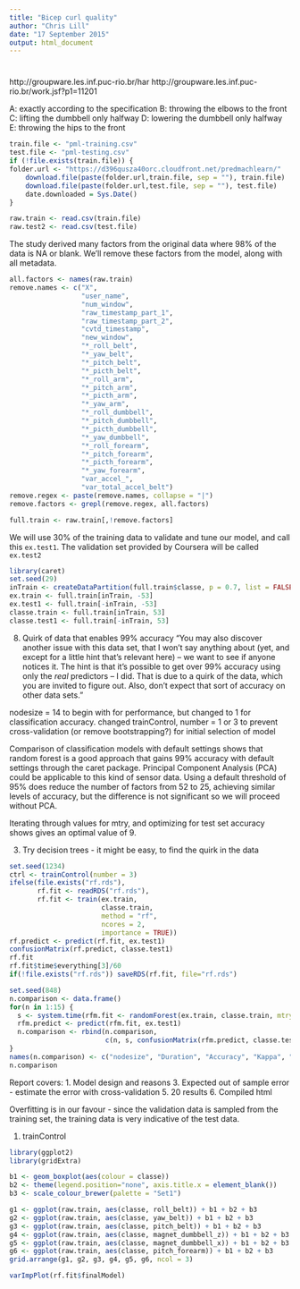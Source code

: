 ```yaml
---
title: "Bicep curl quality"
author: "Chris Lill"
date: "17 September 2015"
output: html_document
---
```


#


http://groupware.les.inf.puc-rio.br/har
http://groupware.les.inf.puc-rio.br/work.jsf?p1=11201

A: exactly according to the specification 
B: throwing the elbows to the front
C: lifting the dumbbell only halfway
D: lowering the dumbbell only halfway
E: throwing the hips to the front

```r
train.file <- "pml-training.csv"
test.file <- "pml-testing.csv"
if (!file.exists(train.file)) {
folder.url <- "https://d396qusza40orc.cloudfront.net/predmachlearn/"
    download.file(paste(folder.url,train.file, sep = ""), train.file)
    download.file(paste(folder.url,test.file, sep = ""), test.file)
    date.downloaded = Sys.Date()
}

raw.train <- read.csv(train.file)
raw.test2 <- read.csv(test.file)
```

The study derived many factors from the original data where 98% of the data is NA or blank. We'll remove these factors from the model, along with all metadata.

```r
all.factors <- names(raw.train)
remove.names <- c("X",
                  "user_name",
                  "num_window",
                  "raw_timestamp_part_1",
                  "raw_timestamp_part_2",
                  "cvtd_timestamp",
                  "new_window",
                  "*_roll_belt",
                  "*_yaw_belt",
                  "*_pitch_belt",
                  "*_picth_belt",
                  "*_roll_arm",
                  "*_pitch_arm",
                  "*_picth_arm",
                  "*_yaw_arm",
                  "*_roll_dumbbell",
                  "*_pitch_dumbbell",
                  "*_picth_dumbbell",
                  "*_yaw_dumbbell",
                  "*_roll_forearm",
                  "*_pitch_forearm",
                  "*_picth_forearm",
                  "*_yaw_forearm",
                  "var_accel_",
                  "var_total_accel_belt")
remove.regex <- paste(remove.names, collapse = "|")
remove.factors <- grepl(remove.regex, all.factors)

full.train <- raw.train[,!remove.factors]
```

We will use 30% of the training data to validate and tune our model, and call this `ex.test1`. The validation set provided by Coursera will be called `ex.test2`

```r
library(caret)
set.seed(29)
inTrain <- createDataPartition(full.train$classe, p = 0.7, list = FALSE)
ex.train <- full.train[inTrain, -53]
ex.test1 <- full.train[-inTrain, -53]
classe.train <- full.train[inTrain, 53]
classe.test1 <- full.train[-inTrain, 53]
```



8. Quirk of data that enables 99% accuracy
"You may also discover another issue with this data set, that I won't say anything about (yet, and except for a little hint that's relevant here) -- we want to see if anyone notices it.  The hint is that it's possible to get over 99% accuracy using only the *real* predictors -- I did.  That is due to a quirk of the data, which you are invited to figure out.  Also, don't expect that sort of accuracy on other data sets."


nodesize = 14 to begin with for performance, but changed to 1 for classification accuracy. 
changed trainControl, number = 1 or 3 to prevent cross-validation (or remove bootstrapping?) for initial selection of model


Comparison of classification models with default settings shows that random forest is a good approach that gains 99% accuracy with default settings through the caret package. Principal Component Analysis (PCA) could be applicable to this kind of sensor data. Using a default threshold of 95% does reduce the number of factors from 52 to 25, achieving similar levels of accuracy, but the difference is not significant so we will proceed without PCA.

Iterating through values for mtry, and optimizing for test set accuracy shows gives an optimal value of 9.



3. Try decision trees - it might be easy, to find the quirk in the data



```r
set.seed(1234)
ctrl <- trainControl(number = 3)
ifelse(file.exists("rf.rds"),
       rf.fit <- readRDS("rf.rds"),
       rf.fit <- train(ex.train, 
                       classe.train,
                       method = "rf",
                       ncores = 2,
                       importance = TRUE))
rf.predict <- predict(rf.fit, ex.test1)
confusionMatrix(rf.predict, classe.test1)
rf.fit
rf.fit$time$everything[3]/60
if(!file.exists("rf.rds")) saveRDS(rf.fit, file="rf.rds")
```


```r
set.seed(848)
n.comparison <- data.frame()
for(n in 1:15) { 
  s <- system.time(rfm.fit <- randomForest(ex.train, classe.train, mtry = 9, nodesize = n))
  rfm.predict <- predict(rfm.fit, ex.test1)
  n.comparison <- rbind(n.comparison,
                        c(n, s, confusionMatrix(rfm.predict, classe.test1)$overall))
}
names(n.comparison) <- c("nodesize", "Duration", "Accuracy", "Kappa", "AccuracyLower", "AccuracyUpper", "AccuracyNull", "AccuracyPValue", "McnemarPValue")
n.comparison
```

Report covers:
1. Model design and reasons
3. Expected out of sample error - estimate the error with cross-validation
5. 20 results
6. Compiled html

Overfitting is in our favour - since the validation data is sampled from the training set, the training data is very indicative of the test data.


1. trainControl








```r
library(ggplot2)
library(gridExtra)

b1 <- geom_boxplot(aes(colour = classe))
b2 <- theme(legend.position="none", axis.title.x = element_blank())
b3 <- scale_colour_brewer(palette = "Set1")

g1 <- ggplot(raw.train, aes(classe, roll_belt)) + b1 + b2 + b3
g2 <- ggplot(raw.train, aes(classe, yaw_belt)) + b1 + b2 + b3
g3 <- ggplot(raw.train, aes(classe, pitch_belt)) + b1 + b2 + b3
g4 <- ggplot(raw.train, aes(classe, magnet_dumbbell_z)) + b1 + b2 + b3
g5 <- ggplot(raw.train, aes(classe, magnet_dumbbell_x)) + b1 + b2 + b3
g6 <- ggplot(raw.train, aes(classe, pitch_forearm)) + b1 + b2 + b3
grid.arrange(g1, g2, g3, g4, g5, g6, ncol = 3)
```

```r
varImpPlot(rf.fit$finalModel)
```
